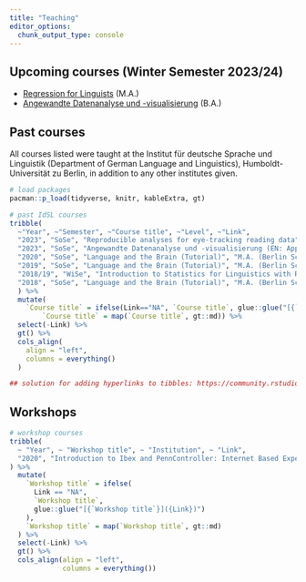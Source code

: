 ```yaml
---
title: "Teaching"
editor_options: 
  chunk_output_type: console
---
```


## Upcoming courses (Winter Semester 2023/24)

- [Regression for Linguists](https://daniela-palleschi.github.io/reg4ling/) (M.A.)
- [Angewandte Datenanalyse und -visualisierung](https://daniela-palleschi.github.io/r4ling/) (B.A.)

## Past courses

All courses listed were taught at the Institut für deutsche Sprache und Linguistik (Department of German Language and Linguistics), Humboldt-Universität zu Berlin, in addition to any other institutes given.

```r
# load packages
pacman::p_load(tidyverse, knitr, kableExtra, gt)
```

```r
# past IdSL courses
tribble(
  ~"Year", ~"Semester", ~"Course title", ~"Level", ~"Link",
  "2023", "SoSe", "Reproducible analyses for eye-tracking reading data", "M.A.", "https://daniela-palleschi.github.io/repo-eda/",
  "2023", "SoSe", "Angewandte Datenanalyse und -visualisierung (EN: Applied data analysis and visualisation)", "B.A.", "NA",
  "2020", "SoSe", "Language and the Brain (Tutorial)", "M.A. (Berlin School of Mind and Brain)", "NA",
  "2019", "SoSe", "Language and the Brain (Tutorial)", "M.A. (Berlin School of Mind and Brain)", "NA",
  "2018/19", "WiSe", "Introduction to Statistics for Linguistics with R and RStudio", "M.A.", "NA",
  "2018", "SoSe", "Language and the Brain (Tutorial)", "M.A. (Berlin School of Mind and Brain)", "NA"
  ) %>% 
  mutate(
    `Course title` = ifelse(Link=="NA", `Course title`, glue::glue("[{`Course title`}]({Link})")),
        `Course title` = map(`Course title`, gt::md)) %>% 
  select(-Link) %>% 
  gt() %>% 
  cols_align(
    align = "left",
    columns = everything()
  )

## solution for adding hyperlinks to tibbles: https://community.rstudio.com/t/create-interactive-links-in-gt-table-in-rmarkdown/70266/2
```


## Workshops

```r
# workshop courses
tribble(
  ~ "Year", ~ "Workshop title", ~ "Institution", ~ "Link", 
  "2020", "Introduction to Ibex and PennController: Internet Based Experiments", "Institut für deutsche Sprache und Linguistik (Department of German Language and Linguistics), Humboldt-Universität zu Berlin", "https://box.hu-berlin.de/d/ff964c88ad9c47e781b5/"
) %>%
  mutate(
    `Workshop title` = ifelse(
      Link == "NA",
      `Workshop title`,
      glue::glue("[{`Workshop title`}]({Link})")
    ),
    `Workshop title` = map(`Workshop title`, gt::md)
  ) %>%
  select(-Link) %>%
  gt() %>%
  cols_align(align = "left",
             columns = everything())
```



